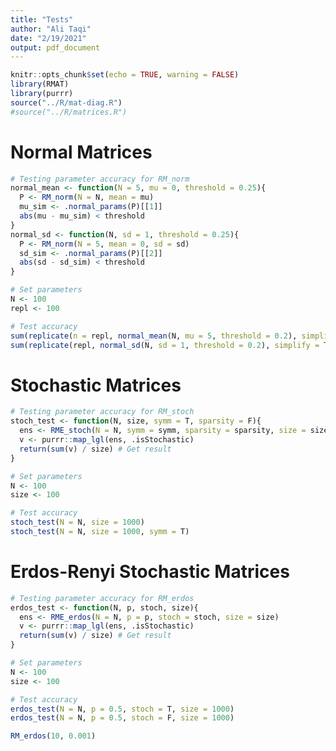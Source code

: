 ```yaml
---
title: "Tests"
author: "Ali Taqi"
date: "2/19/2021"
output: pdf_document
---
```


```r
knitr::opts_chunk$set(echo = TRUE, warning = FALSE)
library(RMAT)
library(purrr)
source("../R/mat-diag.R")
#source("../R/matrices.R")
```

# Normal Matrices

```r
# Testing parameter accuracy for RM_norm
normal_mean <- function(N = 5, mu = 0, threshold = 0.25){
  P <- RM_norm(N = N, mean = mu)
  mu_sim <- .normal_params(P)[[1]]
  abs(mu - mu_sim) < threshold
}
normal_sd <- function(N, sd = 1, threshold = 0.25){
  P <- RM_norm(N = 5, mean = 0, sd = sd)
  sd_sim <- .normal_params(P)[[2]]
  abs(sd - sd_sim) < threshold
}
```

```r
# Set parameters
N <- 100
repl <- 100
```

```r
# Test accuracy
sum(replicate(n = repl, normal_mean(N, mu = 5, threshold = 0.2), simplify = TRUE)) / repl
sum(replicate(repl, normal_sd(N, sd = 1, threshold = 0.2), simplify = TRUE)) / repl
```

# Stochastic Matrices

```r
# Testing parameter accuracy for RM_stoch
stoch_test <- function(N, size, symm = T, sparsity = F){
  ens <- RME_stoch(N = N, symm = symm, sparsity = sparsity, size = size)
  v <- purrr::map_lgl(ens, .isStochastic)  
  return(sum(v) / size) # Get result
}
```

```r
# Set parameters
N <- 100
size <- 100
```

```r
# Test accuracy
stoch_test(N = N, size = 1000)
stoch_test(N = N, size = 1000, symm = T)
```

# Erdos-Renyi Stochastic Matrices

```r
# Testing parameter accuracy for RM_erdos
erdos_test <- function(N, p, stoch, size){
  ens <- RME_erdos(N = N, p = p, stoch = stoch, size = size)
  v <- purrr::map_lgl(ens, .isStochastic)  
  return(sum(v) / size) # Get result
}
```

```r
# Set parameters
N <- 100
size <- 100
```

```r
# Test accuracy
erdos_test(N = N, p = 0.5, stoch = T, size = 1000)
erdos_test(N = N, p = 0.5, stoch = F, size = 1000)
```

```r
RM_erdos(10, 0.001)
```


